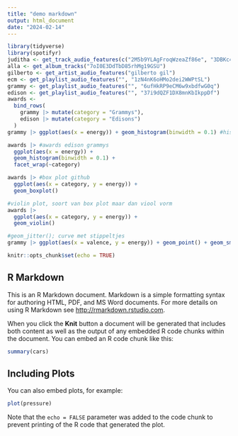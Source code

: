 ```yaml
---
title: "demo markdown"
output: html_document
date: "2024-02-14"
---
```

```r
library(tidyverse)
library(spotifyr)
juditha <- get_track_audio_features(c("2M5b9YLAgFroqWzeaZf86e", "3DBKc4ioGnMQLlbGQcFDIO"))
alla <- get_album_tracks("7oI0E3DdTbD85rhMg19GSU")
gilberto <- get_artist_audio_features("gilberto gil")
ecm <- get_playlist_audio_features("", "1zN4nK6oHMo2dei2WWPtSL")
grammy <- get_playlist_audio_features("", "6ufHkRP9eCM6w9xbdfwG0q")
edison <- get_playlist_audio_features("", "37i9dQZF1DX8mnKbIkppDf")
awards <-
  bind_rows(
    grammy |> mutate(category = "Grammys"),
    edison |> mutate(category = "Edisons")
  )
grammy |> ggplot(aes(x = energy)) + geom_histogram(binwidth = 0.1) #histogram

awards |> #awards edison grammys
  ggplot(aes(x = energy)) +
  geom_histogram(binwidth = 0.1) +
  facet_wrap(~category)

awards |> #box plot github
  ggplot(aes(x = category, y = energy)) +
  geom_boxplot()

#violin plot, soort van box plot maar dan viool vorm
awards |>
  ggplot(aes(x = category, y = energy)) +
  geom_violin()

#geom_jitter(); curve met stippeltjes
grammy |> ggplot(aes(x = valence, y = energy)) + geom_point() + geom_smooth()

```

```r
knitr::opts_chunk$set(echo = TRUE)


```

## R Markdown

This is an R Markdown document. Markdown is a simple formatting syntax for authoring HTML, PDF, and MS Word documents. For more details on using R Markdown see <http://rmarkdown.rstudio.com>.

When you click the **Knit** button a document will be generated that includes both content as well as the output of any embedded R code chunks within the document. You can embed an R code chunk like this:

```r
summary(cars)
```

## Including Plots

You can also embed plots, for example:

```r
plot(pressure)
```

Note that the `echo = FALSE` parameter was added to the code chunk to prevent printing of the R code that generated the plot.
